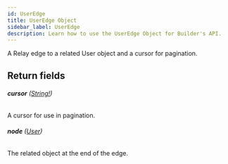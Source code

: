 ```yaml
---
id: UserEdge
title: UserEdge Object
sidebar_label: UserEdge
description: Learn how to use the UserEdge Object for Builder's API.
---
```


A Relay edge to a related User object and a cursor for pagination.

## Return fields

###### <b>cursor</b> ([String!](/composer/builder/api/schema/scalar/String.mdx))

A cursor for use in pagination.

###### <b>node</b> ([User](/composer/builder/api/schema/object/User.mdx))

The related object at the end of the edge.
